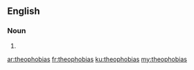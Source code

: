 ==English==

===Noun===
{{head|en}}

# {{plural of|theophobia}}

[[ar:theophobias]]
[[fr:theophobias]]
[[ku:theophobias]]
[[my:theophobias]]